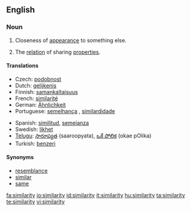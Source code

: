 {{wikipedia}}
==English==

===Noun===
{{en-noun|similarities}}

# Closeness of [[appearance]] to something else.
# {{philosophy}} The [[relation]] of sharing [[properties]].

====Translations====
{{top}}
* Czech: [[podobnost]] {{f}}
* Dutch: [[gelijkenis]] {{f}}
* Finnish: [[samankaltaisuus]]
* French: [[similarité]] {{f}}
* German: [[Ähnlichkeit]] {{f}}
* Portuguese: [[semelhança]] {{f}}, [[similardidade]] {{f}}
{{mid}}
* Spanish: [[similitud]], [[semejanza]]
* Swedish: [[likhet]]
* [[Telugu]]: [[సారూప్యత]] (saaroopyata), [[ఒకే పోలిక]] (okae pOlika)
* Turkish: [[benzeri]]
{{bottom}}

====Synonyms====

* [[resemblance]]
* [[similar]]
* [[same]]

[[fa:similarity]]
[[io:similarity]]
[[id:similarity]]
[[it:similarity]]
[[hu:similarity]]
[[ta:similarity]]
[[te:similarity]]
[[vi:similarity]]